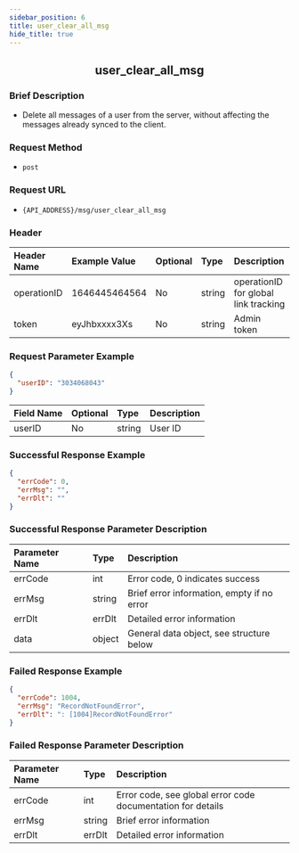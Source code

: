 ```yaml
---
sidebar_position: 6
title: user_clear_all_msg
hide_title: true
---
```


<center>

## user_clear_all_msg

</center>

### Brief Description
- Delete all messages of a user from the server, without affecting the messages already synced to the client.
### Request Method
- `post`
### Request URL
- `{API_ADDRESS}/msg/user_clear_all_msg`

### Header
|Header Name|Example Value|Optional|Type|Description|
|:--------- |:------------ |:------ |:-- |:--------- |
|operationID|1646445464564|No      |string|operationID for global link tracking|
|token      |eyJhbxxxx3Xs |No      |string|Admin token|

### Request Parameter Example
```json
{
  "userID": "3034068043"
}
```
|Field Name|Optional|Type  |Description|
|:-------- |:------ |:---- |:----------|
|userID    |No      |string|User ID    |

### Successful Response Example
```json
{
  "errCode": 0,
  "errMsg": "",
  "errDlt": ""
}
```
### Successful Response Parameter Description
|Parameter Name|Type  |Description|
|:------------ |:---- |:----------|
|errCode       |int   |Error code, 0 indicates success|
|errMsg        |string|Brief error information, empty if no error|
|errDlt        |errDlt|Detailed error information|
|data          |object|General data object, see structure below|

### Failed Response Example
```json
{
  "errCode": 1004,
  "errMsg": "RecordNotFoundError",
  "errDlt": ": [1004]RecordNotFoundError"
}
```
### Failed Response Parameter Description
|Parameter Name|Type  |Description|
|:------------ |:---- |:----------|
|errCode       |int   |Error code, see global error code documentation for details|
|errMsg        |string|Brief error information|
|errDlt        |errDlt|Detailed error information|